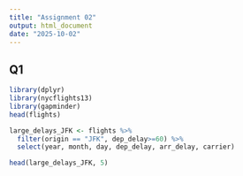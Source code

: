 ```yaml
---
title: "Assignment 02"
output: html_document
date: "2025-10-02"
---
```

## Q1
```r
library(dplyr)
library(nycflights13)
library(gapminder)
head(flights)
```

```r
large_delays_JFK <- flights %>%
  filter(origin == "JFK", dep_delay>=60) %>%
  select(year, month, day, dep_delay, arr_delay, carrier)

head(large_delays_JFK, 5)
```

